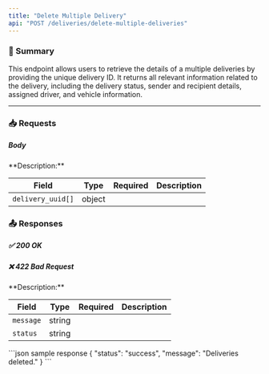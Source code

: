 ```yaml
---
title: "Delete Multiple Delivery"
api: "POST /deliveries/delete-multiple-deliveries"
---
```


### 📝 Summary

This endpoint allows users to retrieve the details of a multiple deliveries by providing the unique delivery ID. It returns all relevant information related to the delivery, including the delivery status, sender and recipient details, assigned driver, and vehicle information.

---

### 📥 Requests
##### Body 
<Expandable>
**Description:** 

| **Field**   | **Type** | **Required** | **Description**          |
|-------------|----------|-------------:|---------------------------|
| `delivery_uuid[]`   | object   |       |          |
</Expandable>


### 📤 Responses

##### ✅ 200 OK
##### ❌ 422 Bad Request

<Expandable>
**Description:** 

| **Field**   | **Type** | **Required** | **Description**          |
|-------------|----------|-------------:|---------------------------|
| `message`   | string   |        |          |
| `status`    | string   |       |     |
</Expandable>

<ResponseExample>
    ```json sample response
    {
    "status": "success",
    "message": "Deliveries deleted."
}
    ```
</ResponseExample>


